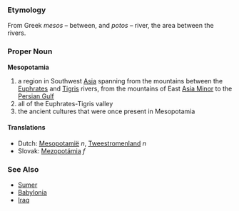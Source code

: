 === Etymology ===
From Greek ''mesos'' &ndash; between, and ''potos'' &ndash; river, the area between the rivers.

=== Proper Noun ===
'''Mesopotamia'''

#a region in Southwest [[Asia]] spanning from the mountains between the [[Euphrates]] and [[Tigris]] rivers, from the mountains of East [[Asia Minor]] to the [[Persian Gulf]]
# all of the Euphrates-Tigris valley
# the ancient cultures that were once present in Mesopotamia

==== Translations ====
*Dutch: [[Mesopotamië]] ''n'', [[Tweestromenland]] ''n''
*Slovak: [[Mezopotámia]] ''f''

=== See Also ===
* [[Sumer]]
* [[Babylonia]]
* [[Iraq]]